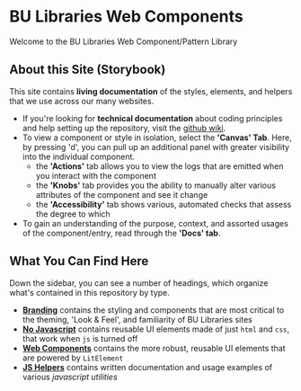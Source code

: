 <Meta title="Welcome|About this Site"/>

# BU Libraries Web Components

Welcome to the BU Libraries Web Component/Pattern Library

## About this Site (Storybook)

This site contains **living documentation** of the styles, elements, and helpers that we use 
  across our many websites.

- If you're looking for **technical documentation** about coding principles and help setting up 
  the repository, visit the [github wiki](github.com/bulib/bulib-wc/wiki).
- To view a component or style in isolation, select the **'Canvas' Tab**. Here, by pressing 'd', 
  you can pull up an additional panel with greater visibility into the individual component.
  - the **'Actions'** tab allows you to view the logs that are emitted when you interact with the component
  - the **'Knobs'** tab provides you the ability to manually alter various attributes of the component and see it change
  - the **'Accessibility'** tab shows various, automated checks that assess the degree to which 
- To gain an understanding of the purpose, context, and assorted usages of the component/entry, 
  read through the **'Docs' tab**.

## What You Can Find Here 

Down the sidebar, you can see a number of headings, which organize what's contained in this repository
  by type. 

- **[Branding](?path=/docs/branding-about)** contains the styling and components that are most critical to the theming, 'Look & Feel', and familiarity of BU Libraries sites
- **[No Javascript](?path=/docs/no-javascript-about)** contains reusable UI elements made of just `html` and `css`, that work when `js` is turned off
- **[Web Components](?path=/docs/web-components-about)** contains the more robust, reusable UI elements that are powered by `LitElement`
- **[JS Helpers](?path=/docs/js-helpers-introduction)** contains written documentation and usage examples of various _javascript utilities_

